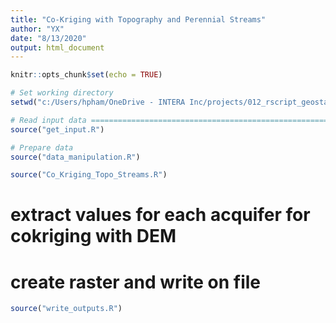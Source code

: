 ```yaml
---
title: "Co-Kriging with Topography and Perennial Streams"
author: "YX"
date: "8/13/2020"
output: html_document
---
```


```r
knitr::opts_chunk$set(echo = TRUE)
```


```r
# Set working directory
setwd("c:/Users/hpham/OneDrive - INTERA Inc/projects/012_rscript_geostats_s/scripts/")

# Read input data =============================================================
source("get_input.R")
```


```r
# Prepare data
source("data_manipulation.R")
```

```r
source("Co_Kriging_Topo_Streams.R")
```


# extract values for each acquifer for cokriging with DEM
# create raster and write on file
```r
source("write_outputs.R")
```






























